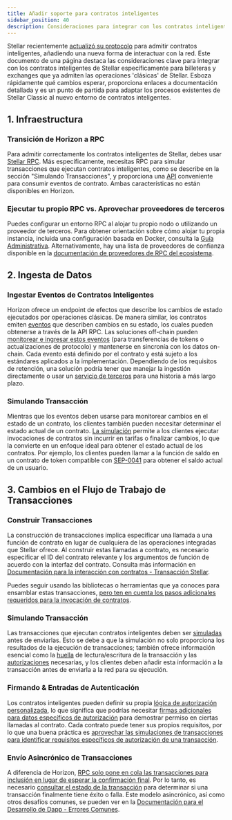 ```yaml
---
title: Añadir soporte para contratos inteligentes
sidebar_position: 40
description: Consideraciones para integrar con los contratos inteligentes de Stellar específicamente para billeteras y exchanges
---
```


Stellar recientemente [actualizó su protocolo](https://stellar.org/blog/developers/protocol-20-preparing-smart-contracts-to-stellar) para admitir contratos inteligentes, añadiendo una nueva forma de interactuar con la red. Este documento de una página destaca las consideraciones clave para integrar con los contratos inteligentes de Stellar específicamente para billeteras y exchanges que ya admiten las operaciones 'clásicas' de Stellar. Esboza rápidamente qué cambios esperar, proporciona enlaces a documentación detallada y es un punto de partida para adaptar los procesos existentes de Stellar Classic al nuevo entorno de contratos inteligentes.

## 1. Infraestructura

### Transición de Horizon a RPC

Para admitir correctamente los contratos inteligentes de Stellar, debes usar [Stellar RPC](../../../data/apis/rpc). Más específicamente, necesitas RPC para simular transacciones que ejecutan contratos inteligentes, como se describe en la sección "Simulando Transacciones", y proporciona una [API](../../../data/apis/rpc/api-reference) conveniente para consumir eventos de contrato. Ambas características no están disponibles en Horizon.

### Ejecutar tu propio RPC vs. Aprovechar proveedores de terceros

Puedes configurar un entorno RPC al alojar tu propio nodo o utilizando un proveedor de terceros. Para obtener orientación sobre cómo alojar tu propia instancia, incluida una configuración basada en Docker, consulta la [Guía Administrativa](../../../data/apis/rpc/admin-guide). Alternativamente, hay una lista de proveedores de confianza disponible en la [documentación de proveedores de RPC del ecosistema](../../../data/apis/api-providers).

## 2. Ingesta de Datos

### Ingestar Eventos de Contratos Inteligentes

Horizon ofrece un endpoint de efectos que describe los cambios de estado ejecutados por operaciones clásicas. De manera similar, los contratos emiten [eventos](../../../learn/fundamentals/contract-development/events.mdx) que describen cambios en su estado, los cuales pueden obtenerse a través de la API RPC. Las soluciones off-chain pueden [monitorear e ingresar estos eventos](../../../build/guides/events/ingest.mdx) (para transferencias de tokens o actualizaciones de protocolo) y mantenerse en sincronía con los datos on-chain. Cada evento está definido por el contrato y está sujeto a los estándares aplicados a la implementación. Dependiendo de los requisitos de retención, una solución podría tener que manejar la ingestión directamente o usar un [servicio de terceros](../../../data/indexers/indexer-providers/indexer-providers.mdx) para una historia a más largo plazo.

### Simulando Transacción

Mientras que los eventos deben usarse para monitorear cambios en el estado de un contrato, los clientes también pueden necesitar determinar el estado actual de un contrato. [La simulación](../../../build/guides/transactions/simulateTransaction-Deep-Dive.mdx) permite a los clientes ejecutar invocaciones de contratos sin incurrir en tarifas o finalizar cambios, lo que la convierte en un enfoque ideal para obtener el estado actual de los contratos. Por ejemplo, los clientes pueden llamar a la función de saldo en un contrato de token compatible con [SEP-0041](https://github.com/stellar/stellar-protocol/blob/master/ecosystem/sep-0041.md) para obtener el saldo actual de un usuario.

## 3. Cambios en el Flujo de Trabajo de Transacciones

### Construir Transacciones

La construcción de transacciones implica especificar una llamada a una función de contrato en lugar de cualquiera de las operaciones integradas que Stellar ofrece. Al construir estas llamadas a contrato, es necesario especificar el ID del contrato relevante y los argumentos de función de acuerdo con la interfaz del contrato. Consulta más información en [Documentación para la interacción con contratos - Transacción Stellar](../../../learn/fundamentals/contract-development/contract-interactions/stellar-transaction.mdx).

Puedes seguir usando las bibliotecas o herramientas que ya conoces para ensamblar estas transacciones, [pero ten en cuenta los pasos adicionales requeridos para la invocación de contratos](../../../build/guides/transactions/invoke-contract-tx-sdk.mdx).

### Simulando Transacción

Las transacciones que ejecutan contratos inteligentes deben ser [simuladas](../../../build/guides/transactions/simulateTransaction-Deep-Dive.mdx) antes de enviarlas. Esto se debe a que la simulación no solo proporciona los resultados de la ejecución de transacciones; también ofrece información esencial como la [huella](../../../learn/fundamentals/contract-development/contract-interactions/transaction-simulation.mdx#footprint) de lectura/escritura de la transacción y las [autorizaciones](../../../learn/fundamentals/contract-development/contract-interactions/transaction-simulation.mdx#authorization) necesarias, y los clientes deben añadir esta información a la transacción antes de enviarla a la red para su ejecución.

### Firmando & Entradas de Autenticación

Los contratos inteligentes pueden definir su propia [lógica de autorización personalizada](../../../learn/fundamentals/contract-development/authorization.mdx), lo que significa que podrías necesitar [firmas adicionales para datos específicos de autorización](../../../learn/fundamentals/contract-development/contract-interactions/stellar-transaction.mdx#authorization-data) para demostrar permiso en ciertas llamadas al contrato. Cada contrato puede tener sus propios requisitos, por lo que una buena práctica es [aprovechar las simulaciones de transacciones para identificar requisitos específicos de autorización de una transacción](../../../learn/fundamentals/contract-development/contract-interactions/transaction-simulation.mdx#authorization).

### Envío Asincrónico de Transacciones

A diferencia de Horizon, [RPC solo pone en cola las transacciones para inclusión en lugar de esperar la confirmación final](../../../data/apis/rpc/api-reference/methods/sendTransaction). Por lo tanto, es necesario [consultar el estado de la transacción](../../../data/apis/rpc/api-reference/methods/getTransaction) para determinar si una transacción finalmente tiene éxito o falla. Este modelo asincrónico, así como otros desafíos comunes, se pueden ver en la [Documentación para el Desarrollo de Dapp - Errores Comunes](../../../build/guides/dapps/frontend-guide.mdx#7-common-pitfalls).
